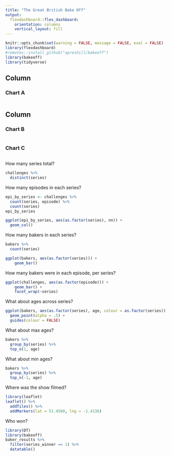 ```yaml
---
title: "The Great British Bake Off"
output: 
  flexdashboard::flex_dashboard:
    orientation: columns
    vertical_layout: fill
---
```


```r
knitr::opts_chunk$set(warning = FALSE, message = FALSE, eval = FALSE)
library(flexdashboard)
#remotes::install_github("apreshill/bakeoff")
library(bakeoff)
library(tidyverse)
```

Column {data-width=650}
-----------------------------------------------------------------------

### Chart A

```r

```

Column {data-width=350}
-----------------------------------------------------------------------

### Chart B

```r

```

### Chart C

```r

```



How many series total?

```r
challenges %>% 
  distinct(series) 
```

How many episodes in each series?

```r
epi_by_series <- challenges %>% 
  count(series, episode) %>% 
  count(series)
epi_by_series
```

```r
ggplot(epi_by_series, aes(as.factor(series), nn)) +
  geom_col()
```



How many bakers in each series?

```r
bakers %>% 
  count(series)
```


```r
ggplot(bakers, aes(as.factor(series))) + 
    geom_bar() 
```



How many bakers were in each episode, per series? 

```r
ggplot(challenges, aes(as.factor(episode))) + 
    geom_bar() + 
    facet_wrap(~series)
```

What about ages across series?

```r
ggplot(bakers, aes(as.factor(series), age, colour = as.factor(series))) +
  geom_point(alpha = .5) +
  guides(colour = FALSE)
```

What about max ages?

```r
bakers %>% 
  group_by(series) %>% 
  top_n(1, age)
```

What about min ages?

```r
bakers %>% 
  group_by(series) %>% 
  top_n(-1, age)
```


Where was the show filmed?

```r
library(leaflet)
leaflet() %>% 
  addTiles() %>% 
  addMarkers(lat = 51.4560, lng = -1.4136)
```

Who won?

```r
library(DT)
library(bakeoff) 
baker_results %>% 
  filter(series_winner == 1) %>% 
  datatable()
```

